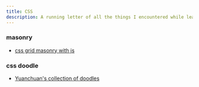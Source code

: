 ```yaml
---
title: CSS
description: A running letter of all the things I encountered while learning CSS Grid.
---
```


### masonry

- [css grid masonry with js](https://janosh.io/blog/css-grid-masonry)

### css doodle

- [Yuanchuan's collection of doodles](https://codepen.io/collection/XyVkpQ/2/)
